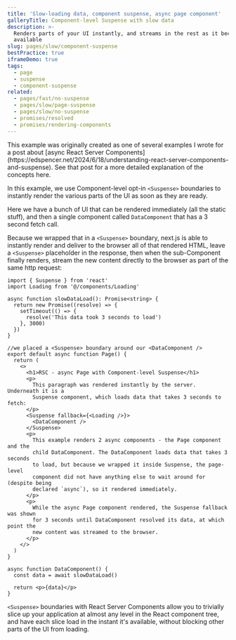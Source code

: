 ```yaml
---
title: 'Slow-loading data, component suspense, async page component'
galleryTitle: Component-level Suspense with slow data
description: >-
  Renders parts of your UI instantly, and streams in the rest as it becomes
  available
slug: pages/slow/component-suspense
bestPractice: true
iframeDemo: true
tags:
  - page
  - suspense
  - component-suspense
related:
  - pages/fast/no-suspense
  - pages/slow/page-suspense
  - pages/slow/no-suspense
  - promises/resolved
  - promises/rendering-components
---
```


<Callout type="note">
  This example was originally created as one of several examples I wrote for a
  post about [async React Server
  Components](https://edspencer.net/2024/6/18/understanding-react-server-components-and-suspense).
  See that post for a more detailed explanation of the concepts here.
</Callout>

In this example, we use Component-level opt-in `<Suspense>` boundaries to instantly render the various parts of the UI as soon as they are ready.

Here we have a bunch of UI that can be rendered immediately (all the static stuff), and then a single component called `DataComponent` that has a 3 second fetch call.

Because we wrapped that in a `<Suspense>` boundary, next.js is able to instantly render and deliver to the browser all of that rendered HTML, leave a `<Suspense>` placeholder in the response, then when the sub-Component finally renders, stream the new content directly to the browser as part of the same http request:

```app/page.tsx
import { Suspense } from 'react'
import Loading from '@/components/Loading'

async function slowDataLoad(): Promise<string> {
  return new Promise((resolve) => {
    setTimeout(() => {
      resolve('This data took 3 seconds to load')
    }, 3000)
  })
}

//we placed a <Suspense> boundary around our <DataComponent />
export default async function Page() {
  return (
    <>
      <h1>RSC - async Page with Component-level Suspense</h1>
      <p>
        This paragraph was rendered instantly by the server. Underneath it is a
        Suspense component, which loads data that takes 3 seconds to fetch:
      </p>
      <Suspense fallback={<Loading />}>
        <DataComponent />
      </Suspense>
      <p>
        This example renders 2 async components - the Page component and the
        child DataComponent. The DataComponent loads data that takes 3 seconds
        to load, but because we wrapped it inside Suspense, the page-level
        component did not have anything else to wait around for (despite being
        declared `async`), so it rendered immediately.
      </p>
      <p>
        While the async Page component rendered, the Suspense fallback was shown
        for 3 seconds until DataComponent resolved its data, at which point the
        new content was streamed to the browser.
      </p>
    </>
  )
}

async function DataComponent() {
  const data = await slowDataLoad()

  return <p>{data}</p>
}
```

`<Suspense>` boundaries with React Server Components allow you to trivially slice up your application at almost any level in the React component tree, and have each slice load in the instant it's available, without blocking other parts of the UI from loading.
